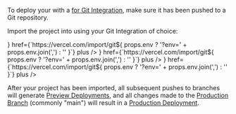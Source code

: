 

To deploy your <Author name={props.name} /> <Type type={props.type} /> with a [<ProductName /> for Git Integration](/docs/v2/git-integrations), make sure it has been pushed to a Git repository.

<EnvSection env={props.env} />

Import the project into <ProductName /> using your Git Integration of choice:

<List columnsDesktop={3} columnsTablet={3} columnsMobile={1}>
  <IconCard
    label="GitHub"
    icon={<GitHubIcon />}
    href={`https://vercel.com/import/git${
      props.env ? '?env=' + props.env.join(',') : ''
    }`}
    plus
  />
  <IconCard
    label="GitLab"
    icon={<GitLabIcon />}
    href={`https://vercel.com/import/git${
      props.env ? '?env=' + props.env.join(',') : ''
    }`}
    plus
  />
  <IconCard
    label="Bitbucket"
    icon={<BitbucketIcon />}
    href={`https://vercel.com/import/git${
      props.env ? '?env=' + props.env.join(',') : ''
    }`}
    plus
  />
</List>

After your project has been imported, all subsequent pushes to branches will generate [Preview Deployments](/docs/v2/platform/deployments#preview), and all changes made to the [Production Branch](/docs/v2/git-integrations#production-branch) (commonly "main") will result in a [Production Deployment](/docs/v2/platform/deployments#production).
